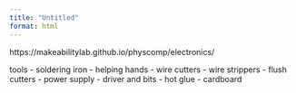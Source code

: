 ```yaml
---
title: "Untitled"
format: html
---
```


https://makeabilitylab.github.io/physcomp/electronics/


tools
- soldering iron
- helping hands
- wire cutters
- wire strippers
- flush cutters
- power supply
- driver and bits
- hot glue
- cardboard
